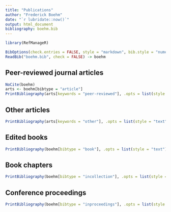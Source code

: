 ```yaml
---
title: "Publications" 
author: "Frederick Boehm" 
date: "`r lubridate::now()`" 
output: html_document 
bibliography: boehm.bib 
---
```




```r
library(RefManageR)
```

```r
BibOptions(check.entries = FALSE, style = "markdown", bib.style = "numeric", cite.style = 'alphabetic', sorting = "ydnt", style = "markdown", max.names = 6, hyperlink = "to.doc")
ReadBib("boehm.bib", check = FALSE) -> boehm
```

## Peer-reviewed journal articles


```r
NoCite(boehm)
arts <- boehm[bibtype = "article"]
PrintBibliography(arts[keywords = "peer-reviewed"], .opts = list(style = "text"))
```

## Other articles


```r
PrintBibliography(arts[keywords = "other"], .opts = list(style = "text"))
```

## Edited books


```r
PrintBibliography(boehm[bibtype = "book"], .opts = list(style = "text"))
```



## Book chapters


```r
PrintBibliography(boehm[bibtype = "incollection"], .opts = list(style = "text"))
```



## Conference proceedings


```r
PrintBibliography(boehm[bibtype = "inproceedings"], .opts = list(style = "text"))
```
